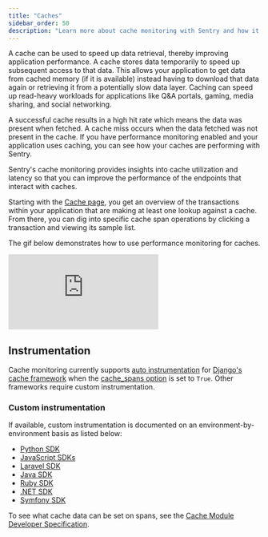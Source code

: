 ```yaml
---
title: "Caches"
sidebar_order: 50
description: "Learn more about cache monitoring with Sentry and how it can help improve your application's performance."
---
```


<Include name="feature-stage-alpha.mdx" />

A cache can be used to speed up data retrieval, thereby improving application performance. A cache stores data temporarily to speed up subsequent access to that data. This allows your application to get data from cached memory (if it is available) instead having to download that data again or retrieving it from a potentially slow data layer. Caching can speed up read-heavy workloads for applications like Q&A portals, gaming, media sharing, and social networking.

A successful cache results in a high hit rate which means the data was present when fetched. A cache miss occurs when the data fetched was not present in the cache. If you have performance monitoring enabled and your application uses caching, you can see how your caches are performing with Sentry.

Sentry's cache monitoring provides insights into cache utilization and latency so that you can improve the performance of the endpoints that interact with caches.

Starting with the [Cache page](https://sentry.io/orgredirect/organizations/:orgslug/performance/caches/), you get an overview of the transactions within your application that are making at least one lookup against a cache. From there, you can dig into specific cache span operations by clicking a transaction and viewing its sample list.

The gif below demonstrates how to use performance monitoring for caches.
<div style={{"height":"0px","paddingBottom":"calc(56.8359% + 41px)","position":"relative","width":"100%"}}>
  <iframe
    src="https://demo.arcade.software/wWxTT19VRB7pkyV3oHwm?embed&show_copy_link=true"
    frameborder="0"
    loading="lazy"
    webkitallowfullscreen
    mozallowfullscreen
    allowfullscreen
    style={{"colorScheme":"light","height":"100%","left":"0px","position":"absolute","top":"0px","width":"100%"}}
    title="Performance -> Caches Module Walkthrough"
  ></iframe>
</div>

## Instrumentation

Cache monitoring currently supports [auto instrumentation](/platform-redirect/?next=%2Fperformance%2Finstrumentation%2Fautomatic-instrumentation) for [Django's cache framework](https://docs.djangoproject.com/en/5.0/topics/cache/) when the [cache_spans option](https://docs.sentry.io/platforms/python/integrations/django/#options) is set to `True`. Other frameworks require custom instrumentation.

### Custom instrumentation

If available, custom instrumentation is documented on an environment-by-environment basis as listed below:

- [Python SDK](/platforms/python/performance/instrumentation/custom-instrumentation/caches-module/)
- [JavaScript SDKs](/platforms/javascript/guides/node/performance/instrumentation/custom-instrumentation/caches-module/)
- [Laravel SDK](/platforms/php/guides/laravel/performance/instrumentation/custom-instrumentation/)
- [Java SDK](/platforms/java/performance/instrumentation/custom-instrumentation/)
- [Ruby SDK](/platforms/ruby/performance/instrumentation/custom-instrumentation/)
- [.NET SDK](/platforms/dotnet/performance/instrumentation/custom-instrumentation/)
- [Symfony SDK](/platforms/php/guides/symfony/performance/instrumentation/custom-instrumentation/)

To see what cache data can be set on spans, see the [Cache Module Developer Specification](https://develop.sentry.dev/sdk/performance/modules/caches/).
